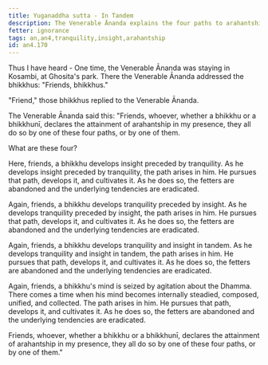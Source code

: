 ```yaml
---
title: Yuganaddha sutta - In Tandem
description: The Venerable Ānanda explains the four paths to arahantship.
fetter: ignorance
tags: an,an4,tranquility,insight,arahantship
id: an4.170
---
```


Thus I have heard - One time, the Venerable Ānanda was staying in Kosambi, at Ghosita's park. There the Venerable Ānanda addressed the bhikkhus: "Friends, bhikkhus."

"Friend," those bhikkhus replied to the Venerable Ānanda.

The Venerable Ānanda said this: "Friends, whoever, whether a bhikkhu or a bhikkhunī, declares the attainment of arahantship in my presence, they all do so by one of these four paths, or by one of them.

What are these four?

Here, friends, a bhikkhu develops insight preceded by tranquility. As he develops insight preceded by tranquility, the path arises in him. He pursues that path, develops it, and cultivates it. As he does so, the fetters are abandoned and the underlying tendencies are eradicated.

Again, friends, a bhikkhu develops tranquility preceded by insight. As he develops tranquility preceded by insight, the path arises in him. He pursues that path, develops it, and cultivates it. As he does so, the fetters are abandoned and the underlying tendencies are eradicated.

Again, friends, a bhikkhu develops tranquility and insight in tandem. As he develops tranquility and insight in tandem, the path arises in him. He pursues that path, develops it, and cultivates it. As he does so, the fetters are abandoned and the underlying tendencies are eradicated.

Again, friends, a bhikkhu's mind is seized by agitation about the Dhamma. There comes a time when his mind becomes internally steadied, composed, unified, and collected. The path arises in him. He pursues that path, develops it, and cultivates it. As he does so, the fetters are abandoned and the underlying tendencies are eradicated.

Friends, whoever, whether a bhikkhu or a bhikkhunī, declares the attainment of arahantship in my presence, they all do so by one of these four paths, or by one of them."